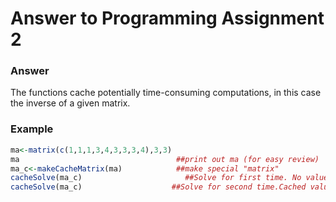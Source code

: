 Answer to Programming Assignment 2
========================================================

### Answer

The functions cache potentially time-consuming computations, in this case the inverse of a given matrix.


### Example
```r
ma<-matrix(c(1,1,1,3,4,3,3,3,4),3,3)
ma                                   ##print out ma (for easy review)
ma_c<-makeCacheMatrix(ma)            ##make special "matrix"
cacheSolve(ma_c)                       ##Solve for first time. No value in     cache.
cacheSolve(ma_c)                    ##Solve for second time.Cached value returned. The message of "getting cached data" is returned. 
```
